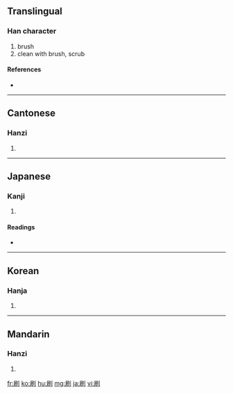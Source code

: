 ==Translingual==

===Han character===
{{Han char|rn=18|rad=刀|as=06|sn=8|four=7220<sub>0</sub>|canj=尸月中弓 (SBLN)}}

# brush
# clean with brush, scrub

====References====
* {{Han ref|kx=0139.090|dkj=01964|dj=0316.010|hdz=10337.050|uh=5237|ud=21047|bh=A8EA|bd=43242}}

----

==Cantonese==

===Hanzi===
{{yue-hanzi|jyut=|y=chaat3}}

# {{defn|Cantonese}}

----

==Japanese==

===Kanji===
{{ja-kanji|grade=4|rs=刀06}}

# {{defn|Japanese}}

====Readings====
* {{ja-readings|on=[[さつ]] (satsu)|kun=[[する]] (suru), [[はく]] (haku), [[はけ]] (hake)}}

----

==Korean==

===Hanja===
{{ko-hanja|hangeul=쇄|rv=swae|mr=swae}}

# {{defn|Korean}}

----

==Mandarin==

===Hanzi===
{{cmn-hanzi|pin=[[shuā]] ([[shua1]])|wg=shua<sup>1</sup>}}

# {{defn|Mandarin}}

[[fr:刷]]
[[ko:刷]]
[[hu:刷]]
[[mg:刷]]
[[ja:刷]]
[[vi:刷]]